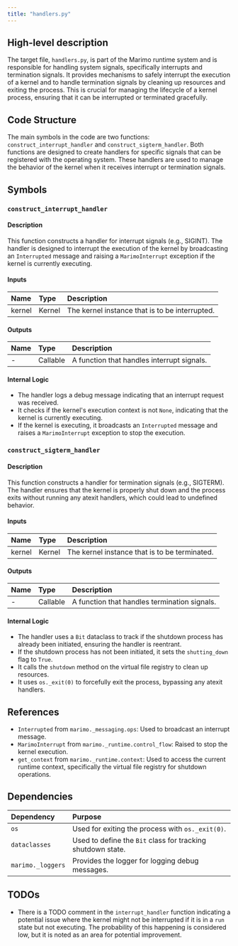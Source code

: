 ```yaml
---
title: "handlers.py"
---
```


## High-level description

The target file, `handlers.py`, is part of the Marimo runtime system and is responsible for handling system signals, specifically interrupts and termination signals. It provides mechanisms to safely interrupt the execution of a kernel and to handle termination signals by cleaning up resources and exiting the process. This is crucial for managing the lifecycle of a kernel process, ensuring that it can be interrupted or terminated gracefully.

## Code Structure

The main symbols in the code are two functions: `construct_interrupt_handler` and `construct_sigterm_handler`. Both functions are designed to create handlers for specific signals that can be registered with the operating system. These handlers are used to manage the behavior of the kernel when it receives interrupt or termination signals.

## Symbols

### `construct_interrupt_handler`
#### Description
This function constructs a handler for interrupt signals (e.g., SIGINT). The handler is designed to interrupt the execution of the kernel by broadcasting an `Interrupted` message and raising a `MarimoInterrupt` exception if the kernel is currently executing.

#### Inputs
| Name   | Type    | Description          |
|:-------|:--------|:---------------------|
| kernel | Kernel  | The kernel instance that is to be interrupted. |

#### Outputs
| Name | Type     | Description |
|:-----|:---------|:------------|
| -    | Callable | A function that handles interrupt signals. |

#### Internal Logic
- The handler logs a debug message indicating that an interrupt request was received.
- It checks if the kernel's execution context is not `None`, indicating that the kernel is currently executing.
- If the kernel is executing, it broadcasts an `Interrupted` message and raises a `MarimoInterrupt` exception to stop the execution.

### `construct_sigterm_handler`
#### Description
This function constructs a handler for termination signals (e.g., SIGTERM). The handler ensures that the kernel is properly shut down and the process exits without running any atexit handlers, which could lead to undefined behavior.

#### Inputs
| Name   | Type    | Description          |
|:-------|:--------|:---------------------|
| kernel | Kernel  | The kernel instance that is to be terminated. |

#### Outputs
| Name | Type     | Description |
|:-----|:---------|:------------|
| -    | Callable | A function that handles termination signals. |

#### Internal Logic
- The handler uses a `Bit` dataclass to track if the shutdown process has already been initiated, ensuring the handler is reentrant.
- If the shutdown process has not been initiated, it sets the `shutting_down` flag to `True`.
- It calls the `shutdown` method on the virtual file registry to clean up resources.
- It uses `os._exit(0)` to forcefully exit the process, bypassing any atexit handlers.

## References

- `Interrupted` from `marimo._messaging.ops`: Used to broadcast an interrupt message.
- `MarimoInterrupt` from `marimo._runtime.control_flow`: Raised to stop the kernel execution.
- `get_context` from `marimo._runtime.context`: Used to access the current runtime context, specifically the virtual file registry for shutdown operations.

## Dependencies

| Dependency | Purpose |
|:-----------|:--------|
| `os`       | Used for exiting the process with `os._exit(0)`. |
| `dataclasses` | Used to define the `Bit` class for tracking shutdown state. |
| `marimo._loggers` | Provides the logger for logging debug messages. |

## TODOs

- There is a TODO comment in the `interrupt_handler` function indicating a potential issue where the kernel might not be interrupted if it is in a `run` state but not executing. The probability of this happening is considered low, but it is noted as an area for potential improvement.